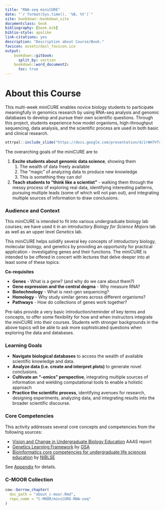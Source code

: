 ```yaml
---
title: "RNA-seq miniCURE"
date: "`r format(Sys.time(), '%B, %Y')`"
site: bookdown::bookdown_site
documentclass: book
bibliography: [book.bib]
biblio-style: apalike
link-citations: yes
description: "Description about Course/Book."
favicon: assets/dasl_favicon.ico
output:
    bookdown::gitbook:
      split_by: section
    bookdown::word_document2:
      toc: true
---
```


# About this Course {-}

This multi-week miniCURE enables novice biology students to participate meaningfully in genomics research by using RNA-seq analysis and genomic databases to develop and pursue their own scientific questions. Through this project, students experience how model organisms, high-throughput sequencing, data analysis, and the scientific process are used in both basic and clinical research.

```r
ottrpal::include_slide("https://docs.google.com/presentation/d/1rWH7VTcPV1juH0E9NI-X6evMIKzgn1MQKlf_CRzT73w/edit#slide=id.g1f734f625ef_0_30")
```

The overarching goals of the miniCURE are to

1. **Excite students about genomic data science**, showing them
    1. The wealth of data freely available
    1. The "magic" of analyzing data to produce new knowledge
    1. This is something they can do!
1. **Teach students to "think like a scientist"** - walking them through the messy process of exploring real data, identifying interesting patterns, pursuing multiple leads (some of which will not pan out), and integrating multiple sources of information to draw conclusions.

### Audience and Context {- .unlisted}

This miniCURE is intended to fit into various undergraduate biology lab courses; we have used it in an introductory *Biology for Science Majors* lab as well as an upper level *Genetics* lab.

This miniCURE helps solidify several key concepts of introductory biology, molecular biology, and genetics by providing an opportunity for practical application - investigating genes and their functions.  The miniCURE is intended to be offered in concert with lectures that delve deeper into at least some of these topics:

**Co-requisites**

- **Genes** - What is a gene? (and why do we care about them?)
- **Gene expression and the central dogma** - Why measure RNA?
- **Biotechnology** - What is next-gen sequencing?
- **Homology** - Why study similar genes across different organisms?
- **Pathways** - How do collections of genes work together?

Pre-labs provide a very basic introduction/reminder of key terms and concepts, to offer some flexibility for how and when instructors integrate the miniCURE into their courses. Students with stronger backgrounds in the above topics will be able to ask more sophisticated questions when exploring the data and databases.


### Learning Goals {-}

- **Navigate biological databases** to access the wealth of available scientific knowledge and data.
- **Analyze data (i.e. create and interpret plots)** to generate novel conclusions.
- **Cultivate an “-omics” perspective**, integrating multiple sources of information and wielding computational tools to enable a holistic approach
- **Practice the scientific process**, identifying avenues for research, designing experiments, analyzing data, and integrating results into the broader scientific discourse.

### Core Competencies {- .unlisted}

This activity addresses several core concepts and competencies from the following sources:

  - [Vision and Change in Undergraduate Biology Education](https://visionandchange.org/) AAAS report
  - [Genetics Learning Framework](https://genetics-gsa.org/education/genetics-learning-framework/) by [GSA](https://genetics-gsa.org/)
  - [Bioinformatics core competencies for undergraduate life sciences education](https://doi.org/10.1371/journal.pone.0196878) by [NIBLSE](https://qubeshub.org/community/groups/niblse)

See [Appendix](#competencies-table) for details.


### C-MOOR Collection {- .unlisted}

```r
cow::borrow_chapter(
  doc_path = "about_c-moor.Rmd",
  repo_name = "C-MOOR/miniCURE-RNA-seq"
)
```
